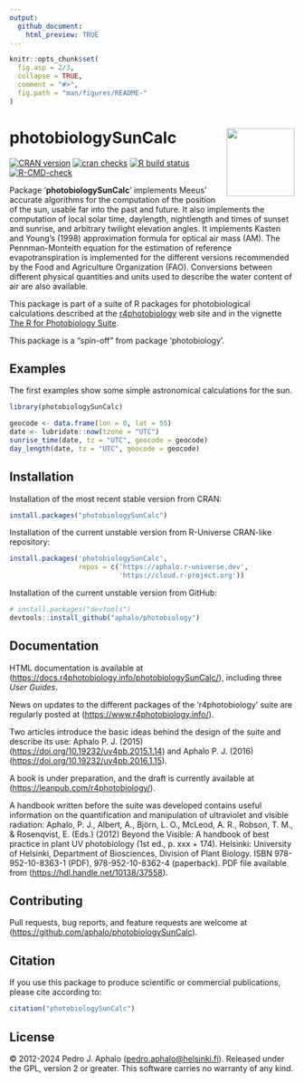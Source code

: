 ```yaml
---
output:
  github_document:
    html_preview: TRUE
---
```


```r
knitr::opts_chunk$set(
  fig.asp = 2/3,
  collapse = TRUE,
  comment = "#>",
  fig.path = "man/figures/README-"
)
```

# photobiologySunCalc <img src="man/figures/logo.png" align="right" width="120"/>

<!-- badges: start -->
 [![CRAN version](https://www.r-pkg.org/badges/version-last-release/photobiologySunCalc)](https://cran.r-project.org/package=photobiologySunCalc) [![cran checks](https://badges.cranchecks.info/worst/photobiologySunCalc.svg)](https://cran.r-project.org/web/checks/check_results_photobiologySunCalc.html) [![R build status](https://github.com/aphalo/photobiologySunCalc/workflows/R-CMD-check/badge.svg)](https://github.com/aphalo/photobiologySunCalc/actions)
[![R-CMD-check](https://github.com/aphalo/photobiologySunCalc/actions/workflows/R-CMD-check.yaml/badge.svg)](https://github.com/aphalo/photobiologySunCalc/actions/workflows/R-CMD-check.yaml)
<!-- badges: end -->
  
Package '**photobiologySunCalc**' implements Meeus' accurate algorithms for the computation of the position of the sun, usable far into the past and future. It also implements the computation of local solar time, daylength, nightlength and times of sunset and sunrise, and arbitrary twilight elevation angles. It implements Kasten and Young's (1998) approximation formula for optical air mass (AM). The Pennman-Monteith equation for the estimation of reference evapotranspiration is implemented for the different versions recommended by the Food and Agriculture Organization (FAO). Conversions between different physical quantities and units used to describe the water content of air are also available.

This package is part of a suite of R packages for photobiological calculations described at the [r4photobiology](https://www.r4photobiology.info) web site and in the vignette [The R for Photobiology Suite](https://docs.r4photobiology.info/photobiology/articles/userguide-0-r4p-introduction.html).

This package is a "spin-off" from package 'photobiology'.

## Examples

The first examples show some simple astronomical calculations for the sun.

```r
library(photobiologySunCalc)

geocode <- data.frame(lon = 0, lat = 55)
date <- lubridate::now(tzone = "UTC")
sunrise_time(date, tz = "UTC", geocode = geocode)
day_length(date, tz = "UTC", geocode = geocode)
```

## Installation

Installation of the most recent stable version from CRAN:

```r
install.packages("photobiologySunCalc")
```

Installation of the current unstable version from R-Universe CRAN-like repository:

```r
install.packages('photobiologySunCalc', 
                 repos = c('https://aphalo.r-universe.dev', 
                           'https://cloud.r-project.org'))
```

Installation of the current unstable version from GitHub:

```r
# install.packages("devtools")
devtools::install_github("aphalo/photobiology")
```

## Documentation

HTML documentation is available at (<https://docs.r4photobiology.info/photobiologySunCalc/>), including three *User Guides*.

News on updates to the different packages of the 'r4photobiology' suite are regularly posted at (<https://www.r4photobiology.info/>).

Two articles introduce the basic ideas behind the design of the suite and describe its use: Aphalo P. J. (2015) (<https://doi.org/10.19232/uv4pb.2015.1.14>) and Aphalo P. J. (2016) (<https://doi.org/10.19232/uv4pb.2016.1.15>).

A book is under preparation, and the draft is currently available at (<https://leanpub.com/r4photobiology/>).

A handbook written before the suite was developed contains useful information on the quantification and manipulation of ultraviolet and visible radiation: Aphalo, P. J., Albert, A., Björn, L. O., McLeod, A. R., Robson, T. M., & Rosenqvist, E. (Eds.) (2012) Beyond the Visible: A handbook of best practice in plant UV photobiology (1st ed., p. xxx + 174). Helsinki: University of Helsinki, Department of Biosciences, Division of Plant Biology. ISBN 978-952-10-8363-1 (PDF), 978-952-10-8362-4 (paperback). PDF file available from (<https://hdl.handle.net/10138/37558>).

## Contributing

Pull requests, bug reports, and feature requests are welcome at (<https://github.com/aphalo/photobiologySunCalc>).

## Citation

If you use this package to produce scientific or commercial publications, please cite according to:

```r
citation("photobiologySunCalc")
```

## License

© 2012-2024 Pedro J. Aphalo ([pedro.aphalo\@helsinki.fi](mailto:pedro.aphalo@helsinki.fi){.email}). Released under the GPL, version 2 or greater. This software carries no warranty of any kind.
